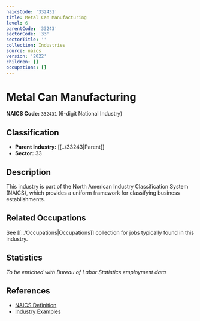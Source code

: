 ```yaml
---
naicsCode: '332431'
title: Metal Can Manufacturing
level: 6
parentCode: '33243'
sectorCode: '33'
sectorTitle: ''
collection: Industries
source: naics
version: '2022'
children: []
occupations: []
---
```

# Metal Can Manufacturing

**NAICS Code:** `332431` (6-digit National Industry)

## Classification

- **Parent Industry:** [[../33243|Parent]]
- **Sector:** 33

## Description

This industry is part of the North American Industry Classification System (NAICS), which provides a uniform framework for classifying business establishments.

## Related Occupations

See [[../Occupations|Occupations]] collection for jobs typically found in this industry.

## Statistics

*To be enriched with Bureau of Labor Statistics employment data*

## References

- [NAICS Definition](https://www.census.gov/naics/)
- [Industry Examples](https://www.census.gov/naics/2022NAICS/)
